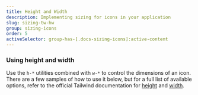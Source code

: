 ```yaml
---
title: Height and Width
description: Implementing sizing for icons in your application
slug: sizing-tw-hw
group: sizing-icons
order: 5
activeSelector: group-has-[.docs-sizing-icons]:active-content
---
```


### Using height and width
Use the `h-*` utilities combined with `w-*` to control the dimensions of an icon. There are a few samples of how to use it below, but for a full list of available options, refer to the official Tailwind documentation for [height](https://tailwindcss.com/docs/height) and [width](https://tailwindcss.com/docs/width).
